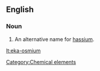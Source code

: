 ==English==

===Noun===
{{en-noun|sg=[[eka]]-[[osmium]]|-}}

#  An alternative name for [[hassium]].

[[Category:Chemical elements]]

[[lt:eka-osmium]]